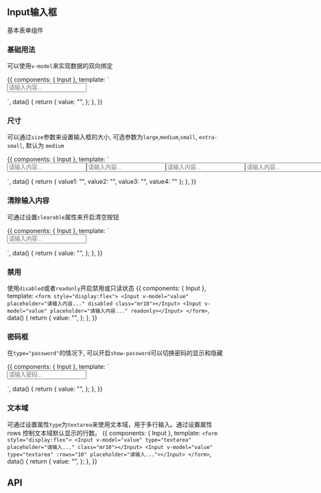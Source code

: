 

<Meta title="数据录入|Input 输入框" component={Input} />

<style>{`
  .mr10{
    margin-right: 10px;
  }  
`}</style>

## Input输入框

基本表单组件

### 基础用法

可以使用`v-model`来实现数据的双向绑定

<Preview>
  <Story name="基础用法">
    {{
      components: { Input },
      template: `
            <form>
                <Input v-model="value" placeholder="请输入内容..."></Input>
            </form>
      `,
      data() {
        return {
          value: "",
        };
      },
    }}
  </Story>
</Preview>

### 尺寸

可以通过`size`参数来设置输入框的大小, 可选参数为`large`,`medium`,`small`, `extra-small`, 默认为 `medium`

<Preview>
  <Story name="size 尺寸">
    {{
      components: { Input },
      template: `
            <form style="display:flex; align-items: center">
                <Input v-model="value1" size="large" placeholder="请输入内容..." clearable class="mr10" ></Input>
                <Input v-model="value2"  placeholder="请输入内容..." clearable class="mr10" ></Input>
                <Input v-model="value3" size="small" placeholder="请输入内容..." clearable class="mr10"></Input>
                <Input v-model="value4" size="extra-small" placeholder="请输入内容..." clearable></Input>
            </form>
      `,
      data() {
        return {
          value1: "",
          value2: "",
          value3: "",
          value4: ""
        };
      },
    }}
  </Story>
</Preview>

### 清除输入内容

可通过设置`clearable`属性来开启清空按钮

<Preview>
  <Story name="clearable 清除输入">
    {{
      components: { Input },
      template: `
            <form style="display:flex">
                <Input v-model="value" placeholder="请输入内容..." clearable></Input>
            </form>
      `,
      data() {
        return {
          value: "",
        };
      },
    }}
  </Story>
</Preview>

### 禁用

使用`disabled`或者`readonly`开启禁用或只读状态
<Preview>
  <Story name="禁用">
    {{
      components: { Input },
      template: `
            <form style="display:flex">
                <Input v-model="value" placeholder="请输入内容..." disabled class="mr10"></Input>
                <Input v-model="value" placeholder="请输入内容..." readonly></Input>
            </form>
      `,
      data() {
        return {
          value: "",
        };
      },
    }}
  </Story>
</Preview> 


### 密码框

在`type="password"`的情况下, 可以开启`show-password`可以切换密码的显示和隐藏

<Preview>
  <Story name="密码框">
    {{
      components: { Input },
      template: `
            <form style="display:flex">
                <Input v-model="value" type="password" show-password placeholder="请输入密码..."></Input>
            </form>
      `,
      data() {
        return {
          value: "",
        };
      },
    }}
  </Story>
</Preview>

### 文本域

可通过设置属性`type`为`textarea`来使用文本域，用于多行输入。通过设置属性 rows 控制文本域默认显示的行数。
<Preview>
  <Story name="文本域">
    {{
      components: { Input },
      template: `
            <form style="display:flex">
                <Input v-model="value" type="textarea" placeholder="请输入..." class="mr10"></Input>
                <Input v-model="value" type="textarea" :rows="10" placeholder="请输入..."></Input>
            </form>
      `,
      data() {
        return {
          value: "",
        };
      },
    }}
  </Story>
</Preview>


## API

<Props of={Input} />
